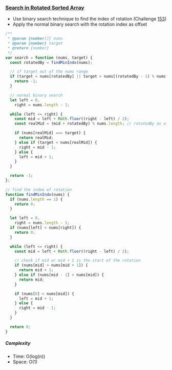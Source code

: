 ### [Search in Rotated Sorted Array](https://leetcode.com/problems/search-in-rotated-sorted-array/)

- Use binary search technique to find the index of rotation (Challenge [153](#find-minimum-in-rotated-sorted-array))
- Apply the normal binary search with the rotation index as offset

```js copy
/**
 * @param {number[]} nums
 * @param {number} target
 * @return {number}
 */
var search = function (nums, target) {
  const rotatedBy = findMinIndx(nums);

  // if target out of the nums range
  if (target < nums[rotatedBy] || target > nums[(rotatedBy - 1) % nums.length]) {
    return -1;
  }

  // normal binary search
  let left = 0,
    right = nums.length - 1;

  while (left <= right) {
    const mid = left + Math.floor((right - left) / 2);
    const realMid = (mid + rotatedBy) % nums.length; // rotatedBy as offset

    if (nums[realMid] === target) {
      return realMid;
    } else if (target < nums[realMid]) {
      right = mid - 1;
    } else {
      left = mid + 1;
    }
  }

  return -1;
};

// find the index of rotation
function findMinIndx(nums) {
  if (nums.length == 1) {
    return 0;
  }

  let left = 0,
    right = nums.length - 1;
  if (nums[left] < nums[right]) {
    return 0;
  }

  while (left <= right) {
    const mid = left + Math.floor((right - left) / 2);

    // check if mid or mid + 1 is the start of the rotation
    if (nums[mid] > nums[mid + 1]) {
      return mid + 1;
    } else if (nums[mid - 1] > nums[mid]) {
      return mid;
    }

    if (nums[0] < nums[mid]) {
      left = mid + 1;
    } else {
      right = mid - 1;
    }
  }

  return 0;
}
```

##### Complexity

- Time: O(log(n))
- Space: O(1)
